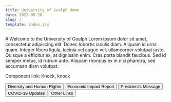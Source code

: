 ```yaml
---
title: University of Guelph Home
date: 2022-09-28
slug: /
template: index.jsx
---
```


<Container>
  # Welcome to the University of Guelph
  Lorem ipsum dolor sit amet, consectetur adipiscing elit. Donec lobortis iaculis diam. Aliquam id urna quam. Integer libero ligula, lacinia vel augue vel, ullamcorper volutpat justo. Quisque a efficitur ex, at dignissim enim. Cras porta blandit faucibus. Sed id semper metus, id rutrum ante. Aliquam rhoncus ex in nisi pharetra, sed accumsan diam volutpat.

  Component link: <Link to="/test-page">Knock, knock</Link>
</Container>

<HomeCardsPrimary />
<HomeStats />
<HomeCardsSecondary />
<HomeStory />
<HomeEvents />

<Container>
  <Button href="#" variant="outline-info">Diversity and Human Rights</Button>
  <Button href="#" variant="outline-info">Economic Impact Report</Button>
  <Button href="#" variant="outline-info">President's Message</Button>
  <Button href="#" variant="outline-info">COVID-19 Updates</Button>
  <Button href="#" variant="outline-info">Other Links</Button>
</Container>
